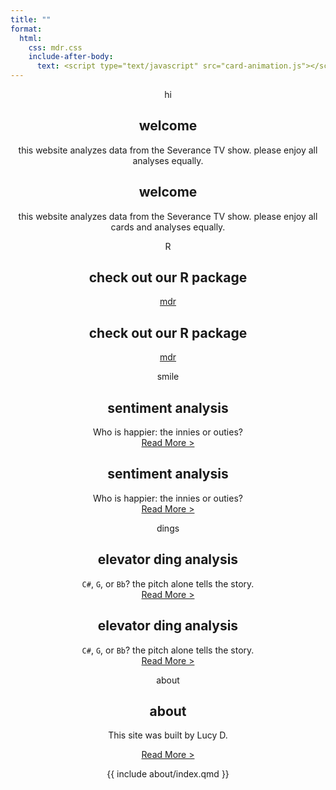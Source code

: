 ```yaml
---
title: ""
format: 
  html:
    css: mdr.css
    include-after-body:
      text: <script type="text/javascript" src="card-animation.js"></script>
---
```



<center>


::: {.deck}

::: {.vertical-lines}
:::

::: {.vertical-lines}
:::

::: {.card style="--i: 0;"}

::: {.tab}
hi
:::

::: {.card--front}

## welcome

this website analyzes data from the Severance TV show. please enjoy all analyses equally.

:::

::: {.card--back}  
## welcome

this website analyzes data from the Severance TV show. please enjoy all cards and analyses equally.

:::

:::

::: {.card style="--i: 1;"}
::: {.tab}
R
:::

::: {.card--front}

## check out our R package

[mdr](https://lucymcgowan.github.io/mdr/index.html)

:::

::: {.card--back}  
## check out our R package

[mdr](https://lucymcgowan.github.io/mdr/index.html)
:::
:::

::: {.card style="--i: 2;"}
::: {.tab}
smile
:::

::: {.card--front}

## sentiment analysis

Who is happier: the innies or outies?    
[Read More >](analysis-innie-sentiment)


:::

::: {.card--back}  
## sentiment analysis

Who is happier: the innies or outies?    
[Read More >](analysis-innie-sentiment)


:::
:::
    
::: {.card style="--i: 3;"}
::: {.tab}
dings
:::

::: {.card--front}

## elevator ding analysis

`C#`, `G`, or `Bb`? the pitch alone tells the story.  
[Read More >](analysis-elevator-dings)

:::

::: {.card--back} 

## elevator ding analysis

`C#`, `G`, or `Bb`? the pitch alone tells the story.  
[Read More >](analysis-elevator-dings)

:::
:::
    
::: {.card style="--i: 4;"}
::: {.tab}
about
:::

::: {.card--front}

## about

This site was built by Lucy D. 

[Read More >](about)
:::

::: {.card--back}  

{{ include about/index.qmd }}

:::
:::

   
::: {.lines .right}
<span></span>
<span></span>
<span></span>
<span></span>
<span></span>
<span></span>
<span></span>
<span></span>
<span></span>
<span></span> 
<span></span>
<span></span>
<span></span>
<span></span>
<span></span>
<span></span>
<span></span>
<span></span>
<span></span>
<span></span>  
:::

::: {.lines .left}
<span></span>
<span></span>
<span></span>
<span></span>
<span></span>
<span></span>
<span></span>
<span></span>
<span></span>
<span></span>
<span></span>
<span></span>
<span></span>
<span></span>
<span></span>
<span></span>
<span></span>
<span></span>
:::

:::
</center>


